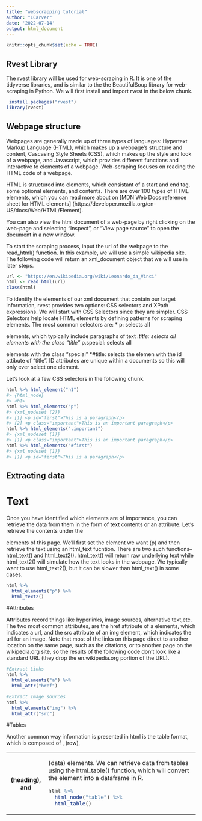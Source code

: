```yaml
---
title: "webscrapping tutorial"
author: "LCarver"
date: '2022-07-14'
output: html_document
---
```


```r
knitr::opts_chunk$set(echo = TRUE)
```

## Rvest Library

The rvest library will be used for web-scraping in R. It is one of the tidyverse libraries, and is similar to the the BeautifulSoup library for web-scraping in Python. We will first install and import rvest in the below chunk.

```r
 install.packages("rvest")
library(rvest)
```

## Webpage structure


Webpages are generally made up of three types of languages: Hypertext Markup Language (HTML), which makes up a webpage's structure and content, Cascasing Style Sheets (CSS), which makes up the style and look of a webpage, and Javascript, which provides different functions and interactive to elements of a webpage. Web-scraping focuses on reading the HTML code of a webpage.

HTML is structured into elements, which consistant of a start and end tag, some optional elements, and contents. There are over 100 types of HTML elements, which you can read more about on [MDN Web Docs reference sheet for HTML elements] (https://developer.mozilla.org/en-US/docs/Web/HTML/Element). 

You can also view the html document of a web-page by right clicking on the web-page and selecting "Inspect", or "View page source" to open the document in a new window.

To start the scraping process, input the url of the webpage to the read_html() function. In this example, we will use a simple wikipedia site. The following code will return an xml_document object that we will use in later steps.

```r
url <- "https://en.wikipedia.org/wiki/Leonardo_da_Vinci"
html <- read_html(url)
class(html)
```
To identify the elements of our xml document that contain our target information, rvest provides two options: CSS selectors and XPath expressions. We will start with CSS Selectors since they are simpler. CSS Selectors help locate HTML elements by defining patterns for scraping elements. The most common selectors are:
  * p: selects all <p> elements, which typically include paragraphs of text
  *.title: selects all elements with the class "title"
  *p.special: selects all <p> elements with the class "special"
  *#title: selects the elemen with the id attibute of "title". ID attributes are unique within a documents so this will only ever select one element.

Let's look at a few CSS selectors in the following chunk.

```r
html %>% html_element("h1")
#> {html_node}
#> <h1>
html %>% html_elements("p")
#> {xml_nodeset (2)}
#> [1] <p id="first">This is a paragraph</p>
#> [2] <p class="important">This is an important paragraph</p>
html %>% html_elements(".important")
#> {xml_nodeset (1)}
#> [1] <p class="important">This is an important paragraph</p>
html %>% html_elements("#first")
#> {xml_nodeset (1)}
#> [1] <p id="first">This is a paragraph</p>
```
## Extracting data

# Text
Once you have identified which elements are of importance, you can retrieve the data from them in the form of text contents or an attribute. Let's retrieve the contents under the <p> elements of this page. We'll first set the element we want (p) and then retrieve the text using an html_text fucntion. There are two such functions-- html_text() and html_text2(). html_text() will return raw underlying text while html_text2() will simulate how the text looks in the webpage. We typically want to use html_text2(), but it can be slower than html_text() in some cases.

```r
html %>% 
  html_elements("p") %>%
  html_text2()
```
#Attributes

Attributes record things like hyperlinks, image sources, alternative text,etc. The two most common attributes, are the href attribute of a elements, which indicates a url, and the src attribute of an img element, which indicates the url for an image. Note that most of the links on this page direct to another location on the same page, such as the citations, or to another page on the wikipedia.org site, so the results of the following code don't look like a standard URL (they drop the en.wikipedia.org portion of the URL).

```r
#Extract Links
html %>% 
  html_elements("a") %>% 
  html_attr("href")

#Extract Image sources
html %>% 
  html_elements("img") %>% 
  html_attr("src")

```

#Tables

Another common way information is presented in html is the table format, which is composed of <table>, <tr> (row), <th> (heading), and <td> (data) elements. We can retrieve data from tables using the html_table() function, which will convert the element into a dataframe in R.

```r
html %>%
  html_node("table") %>%
  html_table()
```

